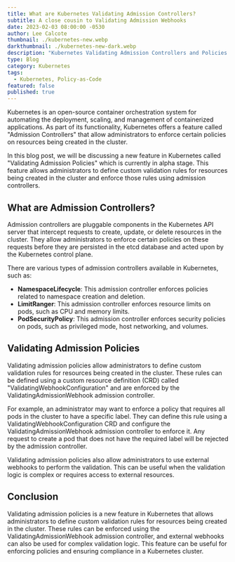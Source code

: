 ```yaml
---
title: What are Kubernetes Validating Admission Controllers?
subtitle: A close cousin to Validating Admission Webhooks
date: 2023-02-03 08:00:00 -0530
author: Lee Calcote
thumbnail: ./kubernetes-new.webp
darkthumbnail: ./kubernetes-new-dark.webp
description: "Kubernetes Validating Admission Controllers and Policies use the Common Expression Language (CEL) to offer a declarative, in-process alternative to Validating Admission Webhooks."
type: Blog
category: Kubernetes
tags:
  - Kubernetes, Policy-as-Code
featured: false
published: true
---
```






<BlogWrapper>

Kubernetes is an open-source container orchestration system for automating the deployment, scaling, and management of containerized applications. As part of its functionality, Kubernetes offers a feature called "Admission Controllers" that allow administrators to enforce certain policies on resources being created in the cluster.

In this blog post, we will be discussing a new feature in Kubernetes called "Validating Admission Policies" which is currently in alpha stage. This feature allows administrators to define custom validation rules for resources being created in the cluster and enforce those rules using admission controllers.

## What are Admission Controllers?

Admission controllers are pluggable components in the Kubernetes API server that intercept requests to create, update, or delete resources in the cluster. They allow administrators to enforce certain policies on these requests before they are persisted in the etcd database and acted upon by the Kubernetes control plane.

There are various types of admission controllers available in Kubernetes, such as:

- **NamespaceLifecycle**: This admission controller enforces policies related to namespace creation and deletion.
- **LimitRanger**: This admission controller enforces resource limits on pods, such as CPU and memory limits.
- **PodSecurityPolicy**: This admission controller enforces security policies on pods, such as privileged mode, host networking, and volumes.

## Validating Admission Policies

Validating admission policies allow administrators to define custom validation rules for resources being created in the cluster. These rules can be defined using a custom resource definition (CRD) called "ValidatingWebhookConfiguration" and are enforced by the ValidatingAdmissionWebhook admission controller.

For example, an administrator may want to enforce a policy that requires all pods in the cluster to have a specific label. They can define this rule using a ValidatingWebhookConfiguration CRD and configure the ValidatingAdmissionWebhook admission controller to enforce it. Any request to create a pod that does not have the required label will be rejected by the admission controller.

Validating admission policies also allow administrators to use external webhooks to perform the validation. This can be useful when the validation logic is complex or requires access to external resources.

## Conclusion

Validating admission policies is a new feature in Kubernetes that allows administrators to define custom validation rules for resources being created in the cluster. These rules can be enforced using the ValidatingAdmissionWebhook admission controller, and external webhooks can also be used for complex validation logic. This feature can be useful for enforcing policies and ensuring compliance in a Kubernetes cluster.

</BlogWrapper>